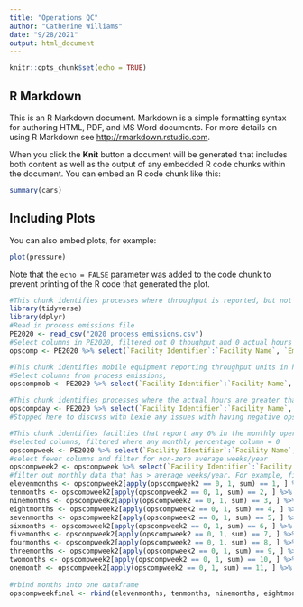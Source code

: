 ```yaml
---
title: "Operations QC"
author: "Catherine Williams"
date: "9/28/2021"
output: html_document
---
```


```r
knitr::opts_chunk$set(echo = TRUE)
```

## R Markdown

This is an R Markdown document. Markdown is a simple formatting syntax for authoring HTML, PDF, and MS Word documents. For more details on using R Markdown see <http://rmarkdown.rstudio.com>.

When you click the **Knit** button a document will be generated that includes both content as well as the output of any embedded R code chunks within the document. You can embed an R code chunk like this:

```r
summary(cars)
```

## Including Plots

You can also embed plots, for example:

```r
plot(pressure)
```

Note that the `echo = FALSE` parameter was added to the code chunk to prevent printing of the R code that generated the plot.

```r
#This chunk identifies processes where throughput is reported, but not any hours.
library(tidyverse)
library(dplyr)
#Read in process emissions file
PE2020 <- read_csv("2020 process emissions.csv")
#Select columns in PE2020, filtered out 0 thoughput and 0 actual hours
opscomp <- PE2020 %>% select(`Facility Identifier`:`Facility Name`, `Emission Unit Identifier`:`SCC`, `Throughput`:`Throughput Unit of Measure: Description`, `Standard Start Time`:`Dec Operations (%)`) %>% filter(`Throughput` != "0" & `Actual Hours` == "0")
```
```r
#This chunk identifies mobile equipment reporting throughput units in hours that do not match operation hours.
#Select columns from process emissions, 
opscompmob <- PE2020 %>% select(`Facility Identifier`:`Facility Name`, `Emission Unit Identifier`:`SCC`, `Throughput`:`Throughput Unit of Measure: Description`, `Standard Start Time`:`Dec Operations (%)`) %>% filter(`SCC` > 99999999) %>% filter(`Throughput Unit of Measure: Code` == "HR") %>% filter(`Throughput` != `Actual Hours`)
```
```r
#This chunk identifies processes where the actual hours are greater than the difference between the start and stop times
opscompday <- PE2020 %>% select(`Facility Identifier`:`Facility Name`, `Emission Unit Identifier`:`SCC`, `Throughput`:`Throughput Unit of Measure: Description`, `Standard Start Time`:`Dec Operations (%)`) %>% mutate(ops_hours = (`Standard Stop Time` - `Standard Start Time`)) 
#Stopped here to discuss with Lexie any issues with having negative ops_hours
```
```r
#This chunk identifies facilties that report any 0% in the monthly operations and also report 52 weeks per year.
#selected columns, filtered where any monthly percentage column = 0
opscompweek <- PE2020 %>% select(`Facility Identifier`:`Facility Name`, `Emission Unit Identifier`:`SCC`, `Throughput`:`Throughput Unit of Measure: Description`, `Standard Start Time`:`Dec Operations (%)`) %>% filter(across(ends_with("(%)")) == "0")
#select fewer columns and filter for non-zero average weeks/year
opscompweek2 <- opscompweek %>% select(`Facility Identifier`:`Facility Name`, `Average Weeks/Year`, `Jan Operations (%)`:`Dec Operations (%)`) %>% filter(`Average Weeks/Year` != "0")
#filter out monthly data that has > average weeks/year. For example, filter out any rows with one 0 month that have > 48 weeks, rows with nine 0 months that have > 12 weeks
elevenmonths <- opscompweek2[apply(opscompweek2 == 0, 1, sum) == 1, ] %>% filter(`Average Weeks/Year` > "48") #47.7 weeks in 11 months
tenmonths <- opscompweek2[apply(opscompweek2 == 0, 1, sum) == 2, ] %>% filter(`Average Weeks/Year` > "43") #43.4 weeks in 10 months                       
ninemonths <- opscompweek2[apply(opscompweek2 == 0, 1, sum) == 3, ] %>% filter(`Average Weeks/Year` > "39") #39.1 weeks in 9 months
eightmonths <- opscompweek2[apply(opscompweek2 == 0, 1, sum) == 4, ] %>% filter(`Average Weeks/Year` > "35") #34.7 weeks in 8 months
sevenmonths <- opscompweek2[apply(opscompweek2 == 0, 1, sum) == 5, ] %>% filter(`Average Weeks/Year` > "30") #30.4 weeks in 7 months
sixmonths <- opscompweek2[apply(opscompweek2 == 0, 1, sum) == 6, ] %>% filter(`Average Weeks/Year` > "26") #26.07 weeks in 6 months
fivemonths <- opscompweek2[apply(opscompweek2 == 0, 1, sum) == 7, ] %>% filter(`Average Weeks/Year` > "22") #21.7 weeks in 5 months
fourmonths <- opscompweek2[apply(opscompweek2 == 0, 1, sum) == 8, ] %>% filter(`Average Weeks/Year` > "17") #17.3 weeks in 4 months
threemonths <- opscompweek2[apply(opscompweek2 == 0, 1, sum) == 9, ] %>% filter(`Average Weeks/Year` > "13") #13.04 weeks in 3 months
twomonths <- opscompweek2[apply(opscompweek2 == 0, 1, sum) == 10, ] %>% filter(`Average Weeks/Year` > "9") #8.69 weeks in 2 months
onemonth <- opscompweek2[apply(opscompweek2 == 0, 1, sum) == 11, ] %>% filter(`Average Weeks/Year` > "4") #4.34 weeks in 1 month
 
#rbind months into one dataframe
opscompweekfinal <- rbind(elevenmonths, tenmonths, ninemonths, eightmonths, sevenmonths, sixmonths, fivemonths, fourmonths, threemonths, twomonths, onemonth)
```